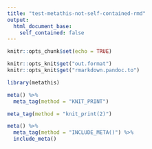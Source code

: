 ```yaml
---
title: "test-metathis-not-self-contained-rmd"
output: 
  html_document_base:
    self_contained: false
---
```


```r
knitr::opts_chunk$set(echo = TRUE)
```

```r
knitr::opts_knit$get("out.format")
knitr::opts_knit$get("rmarkdown.pandoc.to")
```


```r
library(metathis)

meta() %>%
  meta_tag(method = "KNIT_PRINT")
```

```r
meta_tag(method = "knit_print(2)")
```
  
```r
meta() %>% 
  meta_tag(method = "INCLUDE_META()") %>% 
  include_meta()
```
